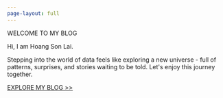```yaml
---
page-layout: full
---
```


```{=html}
<div class="hero-banner">
  <div class="hero-content">
    <p class="hero-title">WELCOME TO MY BLOG</p>
    <p class="hero-intro">Hi, I am Hoang Son Lai.</p>
    <p>Stepping into the world of data feels like exploring a new universe - full of patterns, surprises, and stories waiting to be told. Let's enjoy this journey together.</p>
    <a href="posts.qmd" class="hero-button">EXPLORE MY BLOG >></a>
  </div>
</div>
```


